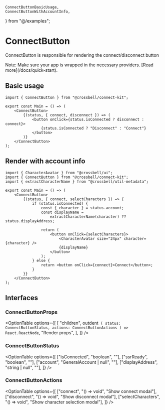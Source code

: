 
	ConnectButtonBasicUsage,
	ConnectButtonWithAccountInfo,
} from "@/examples";

# ConnectButton <SourceCodeBadge url="https://github.com/Crossbell-Box/crossbell-universe/blob/main/packages/connect-kit/src/components/connect-button/index.tsx" />

ConnectButton is responsible for rendering the connect/disconnect button

<Callout>
	Note: Make sure your app is wrapped in the necessary providers. [Read
	more](/docs/quick-start).
</Callout>

## Basic usage

```tsx
import { ConnectButton } from "@crossbell/connect-kit";

export const Main = () => (
	<ConnectButton>
		{(status, { connect, disconnect }) => (
			<button onClick={status.isConnected ? disconnect : connect}>
				{status.isConnected ? "Disconnect" : "Connect"}
			</button>
		)}
	</ConnectButton>
);
```

<ConnectButtonBasicUsage />

## Render with account info

```tsx
import { CharacterAvatar } from "@crossbell/ui";
import { ConnectButton } from "@crossbell/connect-kit";
import { extractCharacterName } from "@crossbell/util-metadata";

export const Main = () => (
	<ConnectButton>
		{(status, { connect, selectCharacters }) => {
			if (status.isConnected) {
				const { character } = status.account;
				const displayName =
					extractCharacterName(character) ?? status.displayAddress;

				return (
					<button onClick={selectCharacters}>
						<CharacterAvatar size="24px" character={character} />
						{displayName}
					</button>
				);
			} else {
				return <button onClick={connect}>Connect</button>;
			}
		}}
	</ConnectButton>
);
```

<ConnectButtonWithAccountInfo />

## Interfaces

### ConnectButtonProps

<OptionTable
	options={[
		[
			"children",
			outdent`
        (
		      status: ConnectButtonStatus,
		      actions: ConnectButtonActions
        ) => React.ReactNode`,
			"Render props",
		],
	]}
/>

### ConnectButtonStatus

<OptionTable
	options={[
		["isConnected", "boolean", ""],
		["ssrReady", "boolean", ""],
		["account", "GeneralAccount | null", ""],
		["displayAddress", "string | null", ""],
	]}
/>

### ConnectButtonActions

<OptionTable
	options={[
		["connect", "() => void", "Show connect modal"],
		["disconnect", "() => void", "Show disconnect modal"],
		["selectCharacters", "() => void", "Show character selection modal"],
	]}
/>
